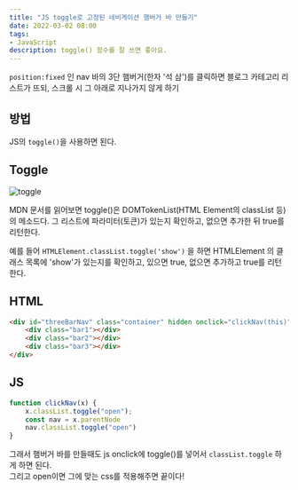 ```yaml
---
title: "JS toggle로 고정된 네비게이션 햄버거 바 만들기"
date: 2022-03-02 08:00
tags:
- JavaScript
description: toggle() 함수를 잘 쓰면 좋아요.
---
```


`position:fixed` 인 nav 바의 3단 햄버거(한자 '석 삼')를 클릭하면 블로그 카테고리 리스트가 뜨되, 스크롤 시 그 아래로 지나가지 않게 하기

## 방법

JS의 ```toggle()```을 사용하면 된다.

## Toggle

![toggle](/images/blog/2203/toggle.png)

MDN 문서를 읽어보면 toggle()은 DOMTokenList(HTML Element의 classList 등)의 메소드다. 
그 리스트에 파라미터(토큰)가 있는지 확인하고, 없으면 추가한 뒤 true를 리턴한다.

예를 들어 ```HTMLElement.classList.toggle('show')``` 을 하면 HTMLElement 의 클래스 목록에 'show'가 있는지를 확인하고, 있으면 true, 없으면 추가하고 true를 리턴한다.

## HTML

```html
<div id="threeBarNav" class="container" hidden onclick="clickNav(this)">
    <div class="bar1"></div>
    <div class="bar2"></div>
    <div class="bar3"></div>
</div>
```

## JS

```js
function clickNav(x) {
    x.classList.toggle("open");
    const nav = x.parentNode
    nav.classList.toggle("open")
}
```

그래서 햄버거 바를 만들때도 js onclick에 toggle()를 넣어서 `classList.toggle` 하게 하면 된다.  
그리고 open이면 그에 맞는 css를 적용해주면 끝이다!
